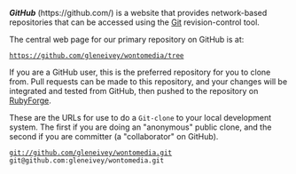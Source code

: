 <!-- Copyright (c)  2009  Glen E. Ivey
     Permission is granted to copy, distribute and/or modify this document
     under the terms of the GNU Free Documentation License, Version 1.3;
     with no Invariant Sections, no Front-Cover Texts, and no Back-Cover Texts.
     A copy of the license is in the file COPYING.DOCUMENTATION
  -->


'''''GitHub''''' (https://github.com/) is a website that provides
network-based repositories that can be accessed using the
[http://www.kernel.org/pub/software/scm/git/docs/ Git]
revision-control tool.

The central web page for our primary repository on GitHub is at:

 https://github.com/gleneivey/wontomedia/tree

If you are a GitHub user, this is the preferred repository for you to
clone from.  Pull requests can be made to this repository, and your
changes will be integrated and tested from GitHub, then pushed to the
repository on [[RubyForge]].

These are the URLs for use to do a <tt>Git-clone</tt> to your local
development system.  The first if you are doing an "anonymous" public
clone, and the second if you are committer (a "collaborator" on
GitHub).

 git://github.com/gleneivey/wontomedia.git
 git@github.com:gleneivey/wontomedia.git
